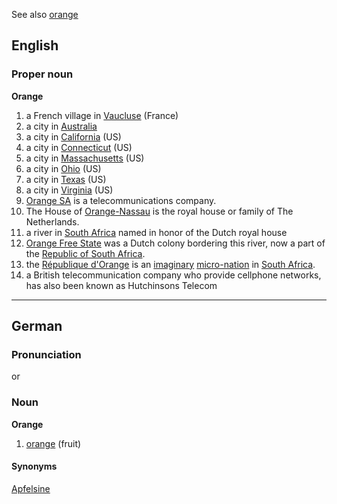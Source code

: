 See also [[orange]]

==English==
===Proper noun===
'''Orange'''
{{wikipedia}}
# a French village in [[Vaucluse]] (France)
# a city in [[Australia]]
# a city in [[California]] (US)
# a city in [[Connecticut]] (US)
# a city in [[Massachusetts]] (US)
# a city in [[Ohio]] (US)
# a city in [[Texas]] (US)
# a city in [[Virginia]] (US)
# [[Orange SA]] is a telecommunications company.
# The House of [[Orange-Nassau]] is the royal house or family of The Netherlands.
# a river in [[South Africa]] named in honor of the Dutch royal house
# [[Orange Free State]] was a Dutch colony bordering this river, now a part of the [[Republic of South Africa]].
# the [[République d'Orange]] is an [[imaginary]] [[micro-nation]] in [[South Africa]].
# a British telecommunication company who provide cellphone networks, has also been known as Hutchinsons Telecom
----

==German==
===Pronunciation===
{{IPA|[ʔoˈ&#641;ãːʒə]}} or {{IPA|[ʔoˈ&#641;aŋʒə]}}

===Noun===
'''Orange'''
# [[orange]] (fruit)

====Synonyms====
[[Apfelsine]]